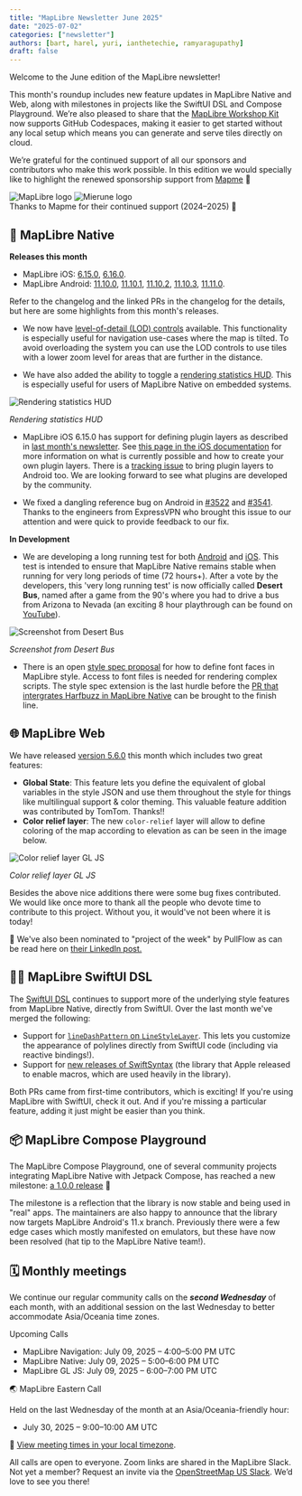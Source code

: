 ```yaml
---
title: "MapLibre Newsletter June 2025"
date: "2025-07-02"
categories: ["newsletter"]
authors: [bart, harel, yuri, ianthetechie, ramyaragupathy]
draft: false
---
```



Welcome to the June edition of the MapLibre newsletter!

This month's roundup includes new feature updates in MapLibre Native and Web, along with milestones in projects like the SwiftUI DSL and Compose Playground. We’re also pleased to share that the [MapLibre Workshop Kit](https://github.com/maplibre/workshop) now supports GitHub Codespaces, making it easier to get started without any local setup which means you can generate and serve tiles directly on cloud.

We’re grateful for the continued support of all our sponsors and contributors who make this work possible. In this edition we would specially like to highlight the renewed sponsorship support from [Mapme](https://mapme.com/) 💙

<div
  style={{
    backgroundColor: "white",
    padding: "2rem",
    border: "10px solid #cfd8dc",
    borderRadius: "0",
    marginBottom: "3rem",
    display: "flex",
    justifyContent: "center",
    alignItems: "center",
    gap: "2rem",
    flexWrap: "nowrap",
    overflow: "hidden",
    flexDirection: "column",
  }}
>
  <div
    style={{
      display: "flex",
      justifyContent: "center",
      alignItems: "center",
      gap: "2rem",
      flexWrap: "nowrap",
      width: "100%",
    }}
  >
    <Image
      src={maplibreLogo}
      alt="MapLibre logo"
      style={{
        width: "40%",
        maxWidth: "300px",
        height: "auto",
        objectFit: "contain",
      }}
    />
    <Image
      src={mapmeLogo}
      alt="Mierune logo"
      style={{
        width: "40%",
        maxWidth: "330px",
        height: "auto",
        objectFit: "contain",
      }}
    />
  </div>
  <div
    style={{
      marginTop: "1rem",
      fontSize: "1rem",
      textAlign: "center",
      color: "#263238",
      fontStyle: "italic",
    }}
  >
    Thanks to Mapme for their continued support (2024–2025) 🤝
  </div>
</div>

## 📱 MapLibre Native

**Releases this month**

- MapLibre iOS: [6.15.0](https://github.com/maplibre/maplibre-native/releases/tag/ios-v6.15.0), [6.16.0](https://github.com/maplibre/maplibre-native/releases/tag/ios-v6.16.0).
- MapLibre Android: [11.10.0](https://github.com/maplibre/maplibre-native/releases/tag/android-v11.10.0), [11.10.1](https://github.com/maplibre/maplibre-native/releases/tag/android-v11.10.1), [11.10.2](https://github.com/maplibre/maplibre-native/releases/tag/android-v11.10.2), [11.10.3](https://github.com/maplibre/maplibre-native/releases/tag/android-v11.10.3), [11.11.0](https://github.com/maplibre/maplibre-native/releases/tag/android-v11.11.0).

Refer to the changelog and the linked PRs in the changelog for the details, but here are some highlights from this month's releases.

- We now have [level-of-detail (LOD) controls](https://github.com/maplibre/maplibre-native/pull/2958) available. This functionality is especially useful for navigation use-cases where the map is tilted. To avoid overloading the system you can use the LOD controls to use tiles with a lower zoom level for areas that are further in the distance.

- We have also added the ability to toggle a [rendering statistics HUD](https://maplibre.org/maplibre-native/ios/latest/documentation/maplibre-native-for-ios/renderingstatisticshud/). This is especially useful for users of MapLibre Native on embedded systems.

<div style={{ textAlign: "center" }}>
  <Image
    src={renderingStats}
    style={{
      maxWidth: "300px",
      maxHeight: "600px",
      width: "100%",
      height: "auto",
      display: "inline-block",
    }}
    alt="Rendering statistics HUD"
  />
  <p
    style={{
      fontSize: "0.9rem",
      color: "#555",
      marginTop: "8px",
      fontStyle: "italic",
    }}
  >
    <em>Rendering statistics HUD</em>
  </p>
</div>

- MapLibre iOS 6.15.0 has support for defining plugin layers as described in [last month's newsletter](https://maplibre.org/news/2025-06-02-maplibre-newsletter-may-2025/). See [this page in the iOS documentation](https://maplibre.org/maplibre-native/ios/latest/documentation/maplibre-native-for-ios/pluginlayers) for more information on what is currently possible and how to create your own plugin layers. There is a [tracking issue](https://github.com/maplibre/maplibre-native/issues/3593) to bring plugin layers to Android too. We are looking forward to see what plugins are developed by the community.

- We fixed a dangling reference bug on Android in [#3522](https://github.com/maplibre/maplibre-native/pull/3522) and [#3541](https://github.com/maplibre/maplibre-native/pull/3541). Thanks to the engineers from ExpressVPN who brought this issue to our attention and were quick to provide feedback to our fix.

**In Development**

- We are developing a long running test for both [Android](https://github.com/maplibre/maplibre-native/pull/3512) and [iOS](https://github.com/maplibre/maplibre-native/pull/3592). This test is intended to ensure that MapLibre Native remains stable when running for very long periods of time (72 hours+). After a vote by the developers, this 'very long running test' is now officially called **Desert Bus**, named after a game from the 90's where you had to drive a bus from Arizona to Nevada (an exciting 8 hour playthrough can be found on [YouTube](https://youtu.be/2LtiHla1dNg)).

<div style={{ textAlign: "center" }}>
  <Image
    src={desertBus}
    style={{
      maxWidth: "400px",
      maxHeight: "400px",
      width: "100%",
      height: "auto",
      display: "inline-block",
    }}
    alt="Screenshot from Desert Bus"
  />
  <p
    style={{
      fontSize: "0.9rem",
      color: "#555",
      marginTop: "8px",
      fontStyle: "italic",
    }}
  >
    <em>Screenshot from Desert Bus</em>
  </p>
</div>

- There is an open [style spec proposal](https://github.com/maplibre/maplibre-style-spec/pull/1204) for how to define font faces in MapLibre style. Access to font files is needed for rendering complex scripts. The style spec extension is the last hurdle before the [PR that intergrates Harfbuzz in MapLibre Native](https://github.com/maplibre/maplibre-native/pull/1439) can be brought to the finish line.

## 🌐 MapLibre Web

We have released [version 5.6.0](https://github.com/maplibre/maplibre-gl-js/releases/tag/v5.6.0) this month which includes two great features:

- **Global State**: This feature lets you define the equivalent of global variables in the style JSON and use them throughout the style for things like multilingual support & color theming. This valuable feature addition was contributed by TomTom. Thanks!!
- **Color relief layer**: The new `color-relief` layer will allow to define coloring of the map according to elevation as can be seen in the image below.

<div style={{ textAlign: "center" }}>
  <Image
    src={colorRelief}
    style={{
      maxWidth: "400px",
      maxHeight: "800px",
      width: "100%",
      height: "auto",
      display: "inline-block",
    }}
    alt="Color relief layer GL JS"
  />
  <p
    style={{
      fontSize: "0.9rem",
      color: "#555",
      marginTop: "8px",
      fontStyle: "italic",
    }}
  >
    <em>Color relief layer GL JS</em>
  </p>
</div>

Besides the above nice additions there were some bug fixes contributed.
We would like once more to thank all the people who devote time to contribute to this project. Without you, it would've not been where it is today!

🎉 We've also been nominated to "project of the week" by PullFlow as can be read here on [their LinkedIn post.](https://www.linkedin.com/posts/pullflow_developerexperience-opensource-webmapping-activity-7339305562985086976-tuR3)

## 🧑‍💻 MapLibre SwiftUI DSL

The [SwiftUI DSL](https://github.com/maplibre/swiftui-dsl) continues to support more of the underlying style features from MapLibre Native, directly from SwiftUI. Over the last month we've merged the following:

- Support for [`lineDashPattern` on `LineStyleLayer`](https://github.com/maplibre/swiftui-dsl/pull/94). This lets you customize the appearance of polylines directly from SwiftUI code (including via reactive bindings!).
- Support for [new releases of SwiftSyntax](https://github.com/maplibre/swiftui-dsl/pull/93) (the library that Apple released to enable macros, which are used heavily in the library).

Both PRs came from first-time contributors, which is exciting! If you're using MapLibre with SwiftUI, check it out. And if you're missing a particular feature, adding it just might be easier than you think.

## 📦 MapLibre Compose Playground

The MapLibre Compose Playground, one of several community projects integrating MapLibre Native with Jetpack Compose, has reached a new milestone: [a 1.0.0 release](https://github.com/Rallista/maplibre-compose-playground/releases/tag/1.0.0) 🎉

The milestone is a reflection that the library is now stable and being used in "real" apps. The maintainers are also happy to announce that the library now targets MapLibre Android's 11.x branch. Previously there were a few edge cases which mostly manifested on emulators, but these have now been resolved (hat tip to the MapLibre Native team!).

## 🗓️ Monthly meetings

We continue our regular community calls on the _**second Wednesday**_ of each month, with an additional session on the last Wednesday to better accommodate Asia/Oceania time zones.

Upcoming Calls

- MapLibre Navigation: July 09, 2025 – 4:00–5:00 PM UTC
- MapLibre Native: July 09, 2025 – 5:00–6:00 PM UTC
- MapLibre GL JS: July 09, 2025 – 6:00–7:00 PM UTC

🌏 MapLibre Eastern Call

Held on the last Wednesday of the month at an Asia/Oceania-friendly hour:

- July 30, 2025 – 9:00–10:00 AM UTC

🔗 [View meeting times in your local timezone](https://notime.zone/OUDtdgeUfJKXH).

All calls are open to everyone. Zoom links are shared in the MapLibre Slack.
Not yet a member? Request an invite via the [OpenStreetMap US Slack](https://slack.openstreetmap.us/).
We’d love to see you there!
